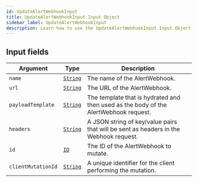 ```yaml
---
id: UpdateAlertWebhookInput
title: UpdateAlertWebhookInput Input Object
sidebar_label: UpdateAlertWebhookInput
description: Learn how to use the UpdateAlertWebhookInput Input Object for Prismatic's API.
---
```


## Input fields

| Argument           | Type                                     | Description                                                                           |
| ------------------ | ---------------------------------------- | ------------------------------------------------------------------------------------- |
| `name`             | [`String`](api/schema/scalar/String.mdx) | The name of the AlertWebhook.                                                         |
| `url`              | [`String`](api/schema/scalar/String.mdx) | The URL of the AlertWebhook.                                                          |
| `payloadTemplate`  | [`String`](api/schema/scalar/String.mdx) | The template that is hydrated and then used as the body of the AlertWebhook request.  |
| `headers`          | [`String`](api/schema/scalar/String.mdx) | A JSON string of key/value pairs that will be sent as headers in the Webhook request. |
| `id`               | [`ID`](api/schema/scalar/ID.mdx)         | The ID of the AlertWebhook to mutate.                                                 |
| `clientMutationId` | [`String`](api/schema/scalar/String.mdx) | A unique identifier for the client performing the mutation.                           |

